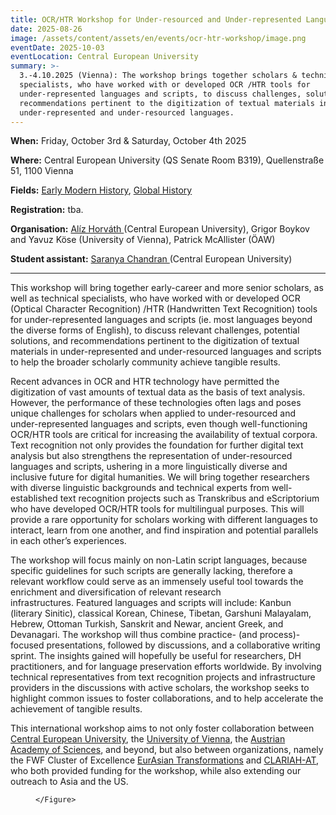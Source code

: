 ```yaml
---
title: OCR/HTR Workshop for Under-resourced and Under-represented Languages
date: 2025-08-26
image: /assets/content/assets/en/events/ocr-htr-workshop/image.png
eventDate: 2025-10-03
eventLocation: Central European University
summary: >-
  3.-4.10.2025 (Vienna): The workshop brings together scholars & technical
  specialists, who have worked with or developed OCR /HTR tools for
  under-represented languages and scripts, to discuss challenges, solutions, and
  recommendations pertinent to the digitization of textual materials in
  under-represented and under-resourced languages.
---
```

**When:** Friday, October 3rd & Saturday, October 4th 2025

**Where:** Central European University (QS Senate Room B319), Quellenstraße 51, 1100 Vienna

**Fields:** [Early Modern History](https://historicalstudies.ceu.edu/fields/early-modern-history), [Global History](https://historicalstudies.ceu.edu/fields/global-history)

**Registration:** tba.

**Organisation:** [Alíz Horváth ](https://historicalstudies.ceu.edu/node/426)(Central European University), Grigor Boykov and Yavuz Köse (University of Vienna), Patrick McAllister (ÖAW)

**Student assistant:** [Saranya Chandran ](https://historicalstudies.ceu.edu/node/66)(Central European University)

---

This workshop will bring together early-career and more senior scholars, as well as technical specialists, who have worked with or developed OCR (Optical Character Recognition) /HTR (Handwritten Text Recognition) tools for under-represented languages and scripts (ie. most languages beyond the diverse forms of English), to discuss relevant challenges, potential solutions, and recommendations pertinent to the digitization of textual materials in under-represented and under-resourced languages and scripts to help the broader scholarly community achieve tangible results.

Recent advances in OCR and HTR technology have permitted the digitization of vast amounts of textual data as the basis of text analysis. However, the performance of these technologies often lags and poses unique challenges for scholars when applied to under-resourced and under-represented languages and scripts, even though well-functioning OCR/HTR tools are critical for increasing the availability of textual corpora. Text recognition not only provides the foundation for further digital text analysis but also strengthens the representation of under-resourced languages and scripts, ushering in a more linguistically diverse and inclusive future for digital humanities. We will bring together researchers with diverse linguistic backgrounds and technical experts from well-established text recognition projects such as Transkribus and eScriptorium who have developed OCR/HTR tools for multilingual purposes. This will provide a rare opportunity for scholars working with different languages to interact, learn from one another, and find inspiration and potential parallels in each other’s experiences. 

The workshop will focus mainly on non-Latin script languages, because specific guidelines for such scripts are generally lacking, therefore a relevant workflow could serve as an immensely useful tool towards the enrichment and diversification of relevant research infrastructures. Featured languages and scripts will include: Kanbun (literary Sinitic), classical Korean, Chinese, Tibetan, Garshuni Malayalam, Hebrew, Ottoman Turkish, Sanskrit and Newar, ancient Greek, and Devanagari. The workshop will thus combine practice- (and process)-focused presentations, followed by discussions, and a collaborative writing sprint. The insights gained will hopefully be useful for researchers, DH practitioners, and for language preservation efforts worldwide. By involving technical representatives from text recognition projects and infrastructure providers in the discussions with active scholars, the workshop seeks to highlight common issues to foster collaborations, and to help accelerate the achievement of tangible results. 

This international workshop aims to not only foster collaboration between [Central European University](/consortium/central-european-university/), the [University of Vienna](/consortium/university-of-vienna/), the [Austrian Academy of Sciences](/consortium/austrian-academy-of-sciences/), and beyond, but also between organizations, namely the FWF Cluster of Excellence [EurAsian Transformations](https://historicalstudies.ceu.edu/node/35) and [CLARIAH-AT](https://clariah.at/en/), who both provided funding for the workshop, while also extending our outreach to Asia and the US.

<Grid layout="three-columns" alignment="stretch">
  <GridItem alignment="stretch">
    <ImageLink link={{"discriminant":"external","value":"https://historicalstudies.ceu.edu/node/35"}} src="/assets/content/assets/en/events/ocr-htr-workshop/csmeurasia-logoerlaeuterungrgb1612x68098f183be3b.jpg" alt="Logo EurAsia, Eurasian Transformations" text="Link to Website of Eurasian Transformations" />
  </GridItem>

  <GridItem alignment="stretch">
    <ImageLink link={{"discriminant":"external","value":"https://historicalstudies.ceu.edu/"}} src="/assets/content/assets/en/events/ocr-htr-workshop/central-european-university-logo.png" alt="Logo CEU, Central European University" text="Link to Website of Department of historical Studies at CEU" />
  </GridItem>

  <GridItem alignment="stretch">
    <Figure src="/assets/content/assets/en/events/ocr-htr-workshop/clariah-at-logo-transparent.png" alt="Logo CLARIAH-AT" alignment="center">

    </Figure>
  </GridItem>
</Grid>
